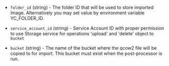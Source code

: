 <!-- Code generated from the comments of the Config struct in post-processor/yandex-import/post-processor.go; DO NOT EDIT MANUALLY -->

-   `folder_id` (string) - The folder ID that will be used to store imported Image.
    Alternatively you may set value by environment variable YC_FOLDER_ID.
    
-   `service_account_id` (string) - Service Account ID with proper permission to use Storage service
    for operations 'upload' and 'delete' object to `bucket`
    
-   `bucket` (string) - The name of the bucket where the qcow2 file will be copied to for import.
    This bucket must exist when the post-processor is run.
    